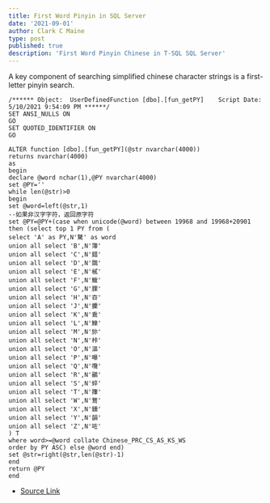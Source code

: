 ```yaml
---
title: First Word Pinyin in SQL Server
date: '2021-09-01'
author: Clark C Maine
type: post
published: true
description: 'First Word Pinyin Chinese in T-SQL SQL Server'
---
```


A key component of searching simplified chinese character strings is a first-letter pinyin search.

```
/****** Object:  UserDefinedFunction [dbo].[fun_getPY]    Script Date: 5/10/2021 9:54:09 PM ******/
SET ANSI_NULLS ON
GO
SET QUOTED_IDENTIFIER ON
GO

ALTER function [dbo].[fun_getPY](@str nvarchar(4000))
returns nvarchar(4000)
as
begin
declare @word nchar(1),@PY nvarchar(4000)
set @PY=''
while len(@str)>0
begin
set @word=left(@str,1)
--如果非汉字字符，返回原字符
set @PY=@PY+(case when unicode(@word) between 19968 and 19968+20901
then (select top 1 PY from (
select 'A' as PY,N'驁' as word
union all select 'B',N'簿'
union all select 'C',N'錯'
union all select 'D',N'鵽'
union all select 'E',N'樲'
union all select 'F',N'鰒'
union all select 'G',N'腂'
union all select 'H',N'夻'
union all select 'J',N'攈'
union all select 'K',N'穒'
union all select 'L',N'鱳'
union all select 'M',N'旀'
union all select 'N',N'桛'
union all select 'O',N'漚'
union all select 'P',N'曝'
union all select 'Q',N'囕'
union all select 'R',N'鶸'
union all select 'S',N'蜶'
union all select 'T',N'籜'
union all select 'W',N'鶩'
union all select 'X',N'鑂'
union all select 'Y',N'韻'
union all select 'Z',N'咗'
) T
where word>=@word collate Chinese_PRC_CS_AS_KS_WS
order by PY ASC) else @word end)
set @str=right(@str,len(@str)-1)
end
return @PY
end
```

- [Source Link](https://www.cnblogs.com/provedl/p/10734849.html)
